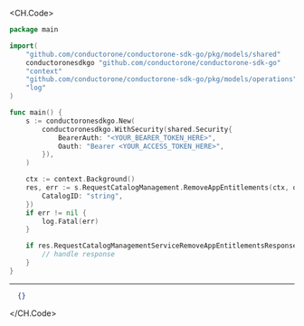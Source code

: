 
<CH.Code>
```go RemoveAppEntitlements.go
package main

import(
	"github.com/conductorone/conductorone-sdk-go/pkg/models/shared"
	conductoronesdkgo "github.com/conductorone/conductorone-sdk-go"
	"context"
	"github.com/conductorone/conductorone-sdk-go/pkg/models/operations"
	"log"
)

func main() {
    s := conductoronesdkgo.New(
        conductoronesdkgo.WithSecurity(shared.Security{
            BearerAuth: "<YOUR_BEARER_TOKEN_HERE>",
            Oauth: "Bearer <YOUR_ACCESS_TOKEN_HERE>",
        }),
    )

    ctx := context.Background()
    res, err := s.RequestCatalogManagement.RemoveAppEntitlements(ctx, operations.C1APIRequestcatalogV1RequestCatalogManagementServiceRemoveAppEntitlementsRequest{
        CatalogID: "string",
    })
    if err != nil {
        log.Fatal(err)
    }

    if res.RequestCatalogManagementServiceRemoveAppEntitlementsResponse != nil {
        // handle response
    }
}
```
---

```json Example Response
  {}
```
</CH.Code>
